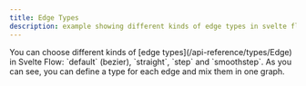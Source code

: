 ```yaml
---
title: Edge Types
description: example showing different kinds of edge types in svelte flow
---
```



<ExampleLayout>
You can choose different kinds of [edge types](/api-reference/types/Edge) in Svelte Flow: `default` (bezier), `straight`, `step` and `smoothstep`. As you can see, you can define a type for each edge and mix them in one graph.

<ExampleViewer codePath="examples/edges/edge-types" />
</ExampleLayout>
